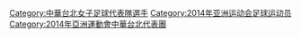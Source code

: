 [[Category:中華台北女子足球代表隊選手|Category:中華台北女子足球代表隊選手]]
[[Category:2014年亚洲运动会足球运动员|Category:2014年亚洲运动会足球运动员]]
[[Category:2014年亞洲運動會中華台北代表團|Category:2014年亞洲運動會中華台北代表團]]